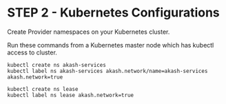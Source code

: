 # STEP 2 - Kubernetes Configurations

Create Provider namespaces on your Kubernetes cluster.

Run these commands from a Kubernetes master node which has kubectl access to cluster.

```
kubectl create ns akash-services
kubectl label ns akash-services akash.network/name=akash-services akash.network=true

kubectl create ns lease
kubectl label ns lease akash.network=true
```
